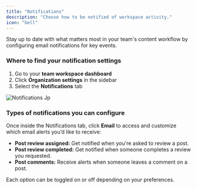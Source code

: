 ```yaml
---
title: "Notifications"
description: "Choose how to be notified of workspace activity."
icon: "bell"
---
```


Stay up to date with what matters most in your team's content workflow by configuring email notifications for key events.

### Where to find your notification settings

1. Go to your **team workspace dashboard**
2. Click **Organization settings** in the sidebar
3. Select the **Notifications** tab

![Notifications Jp](/images/notifications.jpg)

### Types of notifications you can configure

Once inside the Notifications tab, click **Email** to access and customize which email alerts you’d like to receive:

- **Post review assigned:** Get notified when you're asked to review a post.
- **Post review completed:** Get notified when someone completes a review you requested.
- **Post comments:** Receive alerts when someone leaves a comment on a post.

Each option can be toggled on or off depending on your preferences.
